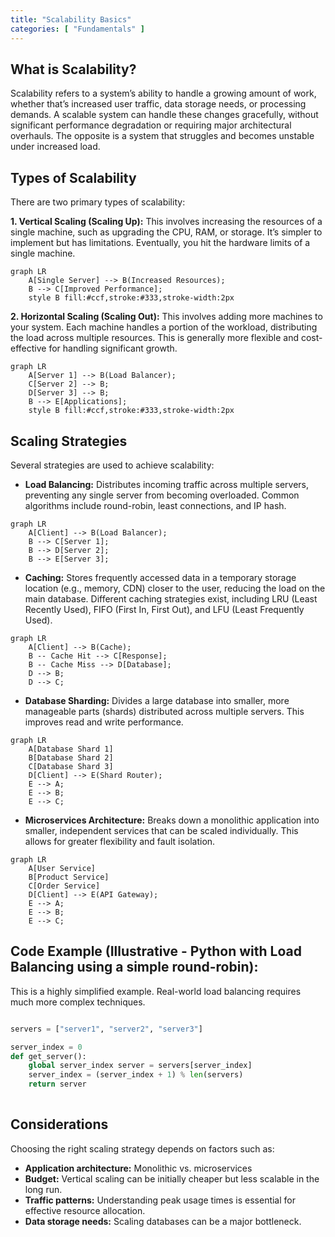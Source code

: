 ```yaml
---
title: "Scalability Basics"
categories: [ "Fundamentals" ]
---
```


## What is Scalability?

Scalability refers to a system's ability to handle a growing amount of work, whether that's increased user traffic, data storage needs, or processing demands. A scalable system can handle these changes gracefully, without significant performance degradation or requiring major architectural overhauls.
 The opposite is a system that struggles and becomes unstable under increased load.

## Types of Scalability

There are two primary types of scalability:

**1. Vertical Scaling (Scaling Up):** This involves increasing the resources of a single machine, such as upgrading the CPU, RAM, or storage. It's simpler to implement but has limitations. Eventually, you hit the hardware limits of a single machine.

```mermaid
graph LR
    A[Single Server] --> B(Increased Resources);
    B --> C[Improved Performance];
    style B fill:#ccf,stroke:#333,stroke-width:2px
```

**2. Horizontal Scaling (Scaling Out):** This involves adding more machines to your system. Each machine handles a portion of the workload, distributing the load across multiple resources. This is generally more flexible and cost-effective for handling significant growth.

```mermaid
graph LR
    A[Server 1] --> B(Load Balancer);
    C[Server 2] --> B;
    D[Server 3] --> B;
    B --> E[Applications];
    style B fill:#ccf,stroke:#333,stroke-width:2px
```

## Scaling Strategies

Several strategies are used to achieve scalability:

-   **Load Balancing:** Distributes incoming traffic across multiple servers, preventing any single server from becoming overloaded. Common algorithms include round-robin, least connections, and IP hash.

```mermaid
graph LR
    A[Client] --> B(Load Balancer);
    B --> C[Server 1];
    B --> D[Server 2];
    B --> E[Server 3];
```

-   **Caching:** Stores frequently accessed data in a temporary storage location (e.g., memory, CDN) closer to the user, reducing the load on the main database. Different caching strategies exist, including LRU (Least Recently Used), FIFO (First In, First Out), and LFU (Least Frequently Used).

```mermaid
graph LR
    A[Client] --> B(Cache);
    B -- Cache Hit --> C[Response];
    B -- Cache Miss --> D[Database];
    D --> B;
    D --> C;
```

-   **Database Sharding:** Divides a large database into smaller, more manageable parts (shards) distributed across multiple servers. This improves read and write performance.

```mermaid
graph LR
    A[Database Shard 1]
    B[Database Shard 2]
    C[Database Shard 3]
    D[Client] --> E(Shard Router);
    E --> A;
    E --> B;
    E --> C;
```

-   **Microservices Architecture:** Breaks down a monolithic application into smaller, independent services that can be scaled individually. This allows for greater flexibility and fault isolation.

```mermaid
graph LR
    A[User Service]
    B[Product Service]
    C[Order Service]
    D[Client] --> E(API Gateway);
    E --> A;
    E --> B;
    E --> C;
```

## Code Example (Illustrative - Python with Load Balancing using a simple round-robin):

This is a highly simplified example. Real-world load balancing requires much more complex techniques.

```python 

servers = ["server1", "server2", "server3"] 

server_index = 0
def get_server(): 
    global server_index server = servers[server_index] 
    server_index = (server_index + 1) % len(servers) 
    return server
    
```
## Considerations

Choosing the right scaling strategy depends on factors such as:

-   **Application architecture:** Monolithic vs. microservices
-   **Budget:** Vertical scaling can be initially cheaper but less scalable in the long run.
-   **Traffic patterns:** Understanding peak usage times is essential for effective resource allocation.
-   **Data storage needs:** Scaling databases can be a major bottleneck.